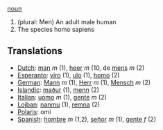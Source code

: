 [[noun]]

# (plural: Men) An adult male human
# The species homo sapiens

==Translations==

*[[Dutch]]: [[man]] ''m'' (1), [[heer]] ''m'' (10, de [[mens]] ''m'' (2)
*[[Esperanto]]: [[viro]] (1), [[ulo]] (1), [[homo]] (2)
*[[German]]: [[Mann]] ''m'' (1), [[Herr]] ''m'' (1), [[Mensch]] ''m'' (2)
*[[Islandic]]: [[maður]] (1), [[menn]] (2)
*[[Italian]]: [[uomo]] ''m'' (1), [[gente]] ''m'' (2)
*[[Lojban]]: [[nanmu]] (1), [[remna]] (2)
*[[Polaris]]: omi
*[[Spanish]]: [[hombre]] ''m'' (1,2), [[señor]] ''m'' (1), [[gente]] ''f'' (2)